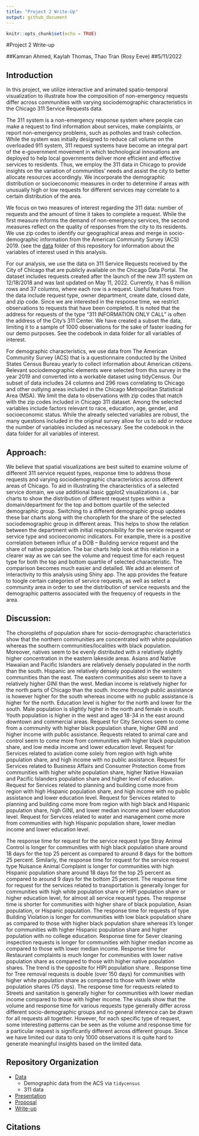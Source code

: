 ```yaml
---
title: "Project 2 Write-Up"
output: github_document
---
```


```r
knitr::opts_chunk$set(echo = TRUE)
```

#Project 2 Write-up

##Kamran Ahmed, Kaylah Thomas, Thao Tran (Rosy Eeve)
##5/11/2022

## Introduction


In this project, we utilize interactive and animated spatio-temporal visualization to illustrate how the composition of non-emergency requests differ across communities with varying sociodemographic characteristics in the Chicago 311 Service Requests data.


The 311 system is a non-emergency response system where people can make a request to find information about services, make complaints, or report non-emergency problems, such as potholes and trash collection. While the system was initially designed to reduce call volume on the overloaded 911 system, 311 request systems have become an integral part of the e-government movement in which technological innovations are deployed to help local governments deliver more efficient and effective services to residents. Thus, we employ the 311 data in Chicago to provide insights on the variation of communities’ needs and assist the city to better allocate resources accordingly. We incorporate the demographic distribution or socioeconomic measures in order to determine if areas with unusually high or low requests for different services may correlate to a certain distribution of the area.


We focus on two measures of interest regarding the 311 data: number of requests and the amount of time it takes to complete a request. While the first measure informs the demand of non-emergency services, the second measures reflect on the quality of responses from the city to its residents. We use zip codes to identify our geographical areas and merge in socio-demographic information from the American Community Survey (ACS) 2019. (see the [data](Data/README.md) folder of this repository for information about the variables of interest used in this analysis.

For our analysis, we use the data on 311 Service Requests received by the City of Chicago that are publicly available on the Chicago Data Portal. The dataset includes requests created after the launch of the new 311 system on 12/18/2018 and was last updated on May 11, 2022. Currently, it has 6 million rows and 37 columns, where each row is a request. Useful features from the data include request type, owner department, create date, closed date, and zip code. Since we are interested in the response time, we restrict observations to requests that have been completed. It is noted that the address for requests of the type “311 INFORMATION ONLY CALL” is often the address of the City’s 311 Center. We have created a subset the data, limiting it to a sample of 1000 observations for the sake of faster loading for our demo purposes. See the codebook in data folder for all variables of interest.

For demographic characteristics, we use data from The American Community Survey (ACS) that is a questionnaire conducted by the United States Census Bureau yearly to collect information about American citizens. Relevant sociodemographic elements were selected from this survey in the year 2019 and converted into a workable dataset using tidyCensus. Our subset of data includes 24 columns and 296 rows correlating to Chicago and other outlying areas included in the Chicago Metropolitan Statistical Area (MSA). We limit the data to observations with zip codes that match with the zip codes included in Chicago 311 dataset. Among the selected variables include factors relevant to race, education, age, gender, and socioeconomic status. While the already selected variables are robust, the many questions included in the original survey allow for us to add or reduce the number of variables included as necessary. See the codebook in the data folder for all variables of interest.

## Approach:
We believe that spatial visualizations are best suited to examine volume of different 311 service request types, response time to address those requests and varying sociodemographic characteristics across different areas of Chicago. To aid in illustrating the characteristics of a selected service domain, we use additional basic ggplot2 visualizations i.e., bar charts to show the distribution of different request types within a domain/department for the top and bottom quartile of the selected demographic group. Switching to a different demographic group updates these bar charts along with the choropleth for the share of the selected sociodemographic group in different areas. 
This helps to show the relation between the department with initial responsibility for the service request or service type and socioeconomic indicators. For example, there is a positive correlation between influx of a DOB – Building service request and the share of native population. The bar charts help look at this relation in a clearer way as we can see the volume and request time for each request type for both the top and bottom quartile of selected characteristic. The comparison becomes much easier and detailed. 
We add an element of interactivity to this analysis using Shiny app. The app provides the feature to toogle certain categories of service requests, as well as select a community area in order to see the distribution of service requests and the demographic patterns associated with the frequency of requests in the area.

## Discussion:
The choropleths of population share for socio-demographic characteristics show that the northern communities are concentrated with white population whereas the southern communities/localities with black population. Moreover, natives seem to be evenly distributed with a relatively slightly higher concentration in the eastern lakeside areas. Asians and Native Hawaiian and Pacific Islanders are relatively densely populated in the north than the south. Hispanic are relatively densely populated in the western communities than the east. The eastern communities also seem to have a relatively higher GINI than the west. Median income is relatively higher for the north parts of Chicago than the south. Income through public assistance is however higher for the south whereas income with no public assistance is higher for the north. Education level is higher for the north and lower for the south. Male population is slightly higher in the north and female in south. Youth population is higher in the west and aged 18-34 in the east around downtown and commercial areas. 
Request for City Services seem to come from a community with higher black population share, higher GINI and higher income with public assistance.
Requests related to animal care and control seem to come more from communities with higher black population share, and low media income and lower education level.
Request for Services related to aviation come solely from region with high white population share, and high income with no public assistance.
Request for Services related to Business Affairs and Consumer Protection come from communities with higher white population share, higher Native Hawaiian and Pacific Islanders population share and higher level of education.
Request for Services related to planning and building come more from region with high Hispanic population share, and high income with no public assistance and lower education level.
Request for Services related to planning and building come more from region with high black and Hispanic population share, high GINI, and lower median income and lower education level.
Request for Services related to water and management come more from communities with high Hispanic population share, lower median income and lower education level.

The response time for request for the service request type Stray Animal Control is longer for communities with high black population share around 18 days for the top 25 percent as compared to around 8 days for the bottom 25 percent. Similarly, the response time for request for the service request type Nuisance Animal Complaint is longer for communities with high Hispanic population share around 18 days for the top 25 percent as compared to around 9 days for the bottom 25 percent.
The response time for request for the services related to transportation is generally longer for communities with high white population share or HIPI population share or higher education level, for almost all service request types. The response time is shorter for communities with higher share of black population, Asian population, or Hispanic population.
The response time for requests of type Building Violation is longer for communities with low black population share as compared to those with higher black population share whereas it’s longer for communities with higher Hispanic population share and higher population with no college education.
Response time for Sever cleaning inspection requests is longer for communities with higher median income as compared to those with lower median income.
Response time for Restaurant complaints is much longer for communities with lower native population share as compared to those with higher native population shares. The trend is the opposite for HIPI population share.	.
Response time for Tree removal requests is double (over 150 days) for communities with higher white population share as compared to those with lower white population shares (75 days).
The response time for requests related to Streets and sanitation is generally higher for communities with lower median income compared to those with higher income.
The visuals show that the volume and response time for various requests type generally differ across different socio-demographic groups and no general inference can be drawn for all requests all together. However, for each specific type of request, some interesting patterns can be seen as the volume and response time for a particular request is significantly different across different groups.
Since we have limited our data to only 1000 observations it is quite hard to generate meaningful insights based on the limited data.


## Repository Organization

  - [Data](./Data)
      - Demographic data from the ACS via `tidycensus`
      - 311 data
  - [Presentation](Presentation/README.md)
  - [Proposal](Proposal/README.md)
  - [Write-up](README.md)

## Citations


